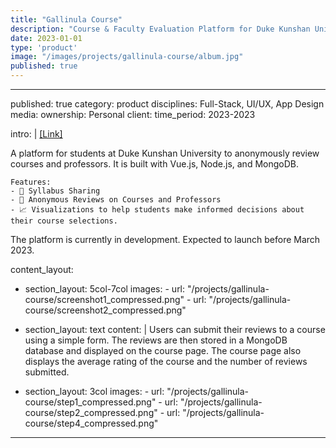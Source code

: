 ```yaml
---
title: "Gallinula Course"
description: "Course & Faculty Evaluation Platform for Duke Kunshan University"
date: 2023-01-01
type: 'product'
image: "/images/projects/gallinula-course/album.jpg"
published: true
---
```


---
published: true
category: product
disciplines: Full-Stack, UI/UX, App Design
media:
ownership: Personal
client:
time_period: 2023-2023

intro: |
  [[Link]](https://course.gallinula.com)

  A platform for students at Duke Kunshan University to anonymously review courses and professors. It is built with Vue.js, Node.js, and MongoDB.

    Features: 
    - 📃 Syllabus Sharing
    - 📝 Anonymous Reviews on Courses and Professors
    - 📈 Visualizations to help students make informed decisions about their course selections.


  The platform is currently in development. Expected to launch before March 2023.


content_layout:
  - section_layout: 5col-7col
    images:
        - url: "/projects/gallinula-course/screenshot1_compressed.png"
        - url: "/projects/gallinula-course/screenshot2_compressed.png"

  - section_layout: text
    content: |
        Users can submit their reviews to a course using a simple form. The reviews are then stored in a MongoDB database and displayed on the course page. The course page also displays the average rating of the course and the number of reviews submitted.

  - section_layout: 3col
    images:
        - url: "/projects/gallinula-course/step1_compressed.png"
        - url: "/projects/gallinula-course/step2_compressed.png"
        - url: "/projects/gallinula-course/step4_compressed.png"

---
